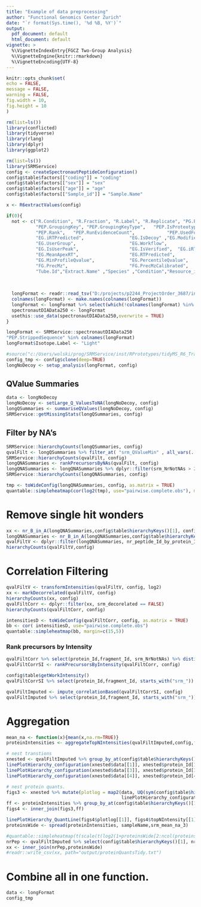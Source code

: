 ```yaml
---
title: "Example of data preprocessing"
author: "Functional Genomics Center Zurich"
date: "`r format(Sys.time(), '%d %B, %Y')`"
output:
  pdf_document: default
  html_document: default
vignette: >
  %\VignetteIndexEntry{FGCZ Two-Group Analysis}
  %\VignetteEngine{knitr::rmarkdown}
  %\VignetteEncoding{UTF-8}
---
```


  
```r
knitr::opts_chunk$set(
echo = FALSE,
message = FALSE,
warning = FALSE,
fig.width = 10,
fig.height = 10
)

```



```r
rm(list=ls())
library(conflicted)
library(tidyverse)
library(rlang)
library(dplyr)
library(ggplot2)

rm(list=ls())
library(SRMService)
config <- createSpectronautPeptideConfiguration()
config$table$factors[["coding"]] = "coding"
config$table$factors[["sex"]] = "sex"
config$table$factors[["age"]] = "age"
config$table$factors[["Sample_id"]] = "Sample.Name"

x <- R6extractValues(config)
```


```r
if(0){
  not <- c("R.Condition", "R.Fraction", "R.Label", "R.Replicate", "PG.ProteinGroups" ,"PG.Cscore","PG.Qvalue","PG.RunEvidenceCount",
           "PEP.GroupingKey", "PEP.GroupingKeyType",   "PEP.IsProteotypic",               "PEP.NrOfMissedCleavages",
           "PEP.Rank",   "PEP.RunEvidenceCount",            "PEP.UsedForProteinGroupQuantity",
           "EG.iRTPredicted",                 "EG.IsDecoy" ,"EG.ModifiedPeptide",
           "EG.UserGroup",                    "EG.Workflow",
           "EG.IsUserPeak",                   "EG.IsVerified",  "EG.iRTEmpirical",
           "EG.MeanApexRT",                   "EG.RTPredicted",                  "EG.AvgProfileQvalue",             "EG.MaxProfileQvalue",
           "EG.MinProfileQvalue",             "EG.PercentileQvalue",             "EG.ReferenceQuantity..Settings.", "EG.TargetQuantity..Settings.",
           "FG.PrecMz",                       "FG.PrecMzCalibrated",             "FG.ShapeQualityScore",
           "Tube.Id","Extract.Name" ,"Species" ,"Condition","Resource_id", "EG.good")
  
  
  
  longFormat <- readr::read_tsv("D:/projects/p2244_ProjectOrder_3687/inputData/preprocessing/withAnnotation_3687_DB_WithIsoforms.txt")
  colnames(longFormat) <- make.names(colnames(longFormat))
  longFormat <- longFormat %>% select(which(!colnames(longFormat) %in% not))
  spectronautDIAData250 <- longFormat
  usethis::use_data(spectronautDIAData250,overwrite = TRUE)
}
```

```r
longFormat <- SRMService::spectronautDIAData250
"PEP.StrippedSequence" %in% colnames(longFormat)
longFormat$Isotope.Label <- "Light"

#source("c:/Users/wolski/prog/SRMService/inst/RPrototypes/tidyMS_R6_TransitionCorrelations.R")
config_tmp <- config$clone(deep=TRUE)
longNoDecoy <- setup_analysis(longFormat, config)

```

## QValue Summaries


```r
data <- longNoDecoy
longNoDecoy <- setLarge_Q_ValuesToNA(longNoDecoy, config)
longQSummaries <- summariseQValues(longNoDecoy, config)
SRMService::getMissingStats(longQSummaries, config)

```


## Filter by NA's

```r
SRMService::hierarchyCounts(longQSummaries, config)
qvalFilt <- longQSummaries %>% filter_at( "srm_QValueMin" , all_vars(. < config$parameter$qValThreshold )   )
SRMService::hierarchyCounts(qvalFilt, config)
longQNASummaries <- rankPrecursorsByNAs(qvalFilt, config)
longQNASummaries <- longQNASummaries %>% dplyr::filter(srm_NrNotNAs > 20)
SRMService::hierarchyCounts(longQNASummaries, config)
```


```r
tmp <- toWideConfig(longQNASummaries, config, as.matrix = TRUE)
quantable::simpleheatmap(cor(log2(tmp), use="pairwise.complete.obs"), margin=c(15,5))

```


# Remove single hit wonders

```r
xx <- nr_B_in_A(longQNASummaries,config$table$hierarchyKeys()[1], config$table$hierarchyKeys()[2], FALSE)
longQNASummaries <- nr_B_in_A(longQNASummaries,config$table$hierarchyKeys()[1], config$table$hierarchyKeys()[2])
qvalFiltV <- dplyr::filter(longQNASummaries, nr_peptide_Id_by_protein_Id > 1)
hierarchyCounts(qvalFiltV,config)

```


# Correlation Filtering

```r

qvalFiltV <- transformIntensities(qvalFiltV, config, log2)
xx <- markDecorrelated(qvalFiltV, config)
hierarchyCounts(xx, config)
qvalFiltCorr <- dplyr::filter(xx, srm_decorelated == FALSE)
hierarchyCounts(qvalFiltCorr, config)

```



```r
intensitiesD <- toWideConfig(qvalFiltCorr, config, as.matrix = TRUE)
bb <- cor( intensitiesD, use="pairwise.complete.obs")
quantable::simpleheatmap(bb, margin=c(15,5))

```

### Rank precursors by Intensity

```r
qvalFiltCorr %>% select(protein_Id,fragment_Id, srm_NrNotNAs) %>% distinct()
qvalFiltCorrSI <- rankPrecursorsByIntensity(qvalFiltCorr, config)

config$table$getWorkIntensity()
qvalFiltCorrSI %>% select(protein_Id,fragment_Id, starts_with("srm_")) %>% distinct()

qvalFiltImputed <- impute_correlationBased(qvalFiltCorrSI, config)
qvalFiltImputed %>% select(protein_Id,fragment_Id, starts_with("srm_")) %>% distinct()

```

# Aggregation


```r

mean_na <- function(x){mean(x,na.rm=TRUE)}
proteinIntensities <- aggregateTopNIntensities(qvalFiltImputed,config,func = mean_na,N=3)

# nest transtions
xnested <- qvalFiltImputed %>% group_by_at(config$table$hierarchyKeys()[1]) %>% nest()
linePlotHierarchy_configuration(xnested$data[[1]], xnested$protein_Id[1],config)
linePlotHierarchy_configuration(xnested$data[[3]], xnested$protein_Id[3],config)
linePlotHierarchy_configuration(xnested$data[[4]], xnested$protein_Id[4],config)

# nest protein quants.
figs3 <- xnested %>% mutate(plotlog = map2(data, UQ(sym(config$table$hierarchyKeys()[1])) ,
                                           linePlotHierarchy_configuration, config))
ff <- proteinIntensities %>% group_by_at(config$table$hierarchyKeys()[1]) %>% nest(.key = "topNIntensity")
figs4 <- inner_join(figs3,ff)

linePlotHierarchy_QuantLine(figs4$plotlog[[1]], figs4$topNIntensity[[1]], "srm_mean_na_3", config)
proteinsWide <- spread(proteinIntensities, sampleName,srm_mean_na_3)

#quantable::simpleheatmap(t(scale(t(log2(1+proteinsWide[2:ncol(proteinsWide)])))), margins = c(16,5))
nrPep <- qvalFiltImputed %>% select(config$table$hierarchyKeys()[1], nr_peptide_Id_by_protein_Id) %>% distinct()
xx <- inner_join(nrPep,proteinsWide)
#readr::write_csv(xx, path="output/proteinQuantsTidy.txt")

```

# Combine all in one function.

```r
data <- longFormat
config_tmp



```


